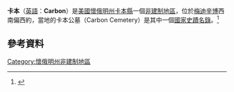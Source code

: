 {{expand|time=2015-08-22T04:11:52+00:00}}
{{Otheruses|subject=美國的一個非建制地區|other=「卡本」一詞的其他涵義|卡本 (消歧義)}}
{{Infobox settlement
| official_name = 卡本
| native_name = Carbon
| settlement_type = [[非建制地區|非建制地區]]
| pushpin_map = USA Wyoming
| pushpin_map_caption = 卡本在美國懷俄明州的位置
| coordinates_region = US-WY
| subdivision_type = 國家
| subdivision_name = {{flag | United States}}
| subdivision_type1 = [[美國行政區劃|州]]
| subdivision_name1 = {{flag | Wyoming}}
| subdivision_type2 = [[懷俄明州行政區劃|縣]]
| subdivision_name2 = [[卡本縣_(懷俄明州)|卡本縣]]
| timezone = [[北美山區時區|北美山區時區]]
| utc_offset = -7
| timezone_DST = 北美山區時區夏令時間
| utc_offset_DST = -6
| elevation_ft = 6831
| latd = 41
| latm = 50
| lats = 55
| latNS = N
| longd = 106
| longm = 22
| longs = 37
| longEW = W
| coordinates_display=%
| area_code = 307
| blank_name = [[地名信息系統|地名信息系統]]編號
| blank_info = 1597247<ref>{{Cite GNIS | 1597247 | 懷俄明州卡本}}{{en}}</ref>
}}
'''卡本'''（[[英語|英語]]：'''Carbon'''）是[[美國|美國]][[懷俄明州|懷俄明州]][[卡本縣_(懷俄明州)|卡本縣]]一個[[非建制地區|非建制地區]]，位於[[梅迪辛博_(懷俄明州)|梅迪辛博]]西南偏西約{{convert | 9.5 | mi | km}}，當地的卡本公墓（Carbon Cemetery）是其中一個[[國家史蹟名錄|國家史蹟名錄]]。<ref>{{NRISref | 2010a}}{{en}}</ref>

==參考資料==
{{Reflist}}

{{Wyoming-stub}}

[[Category:懷俄明州非建制地區|Category:懷俄明州非建制地區]]